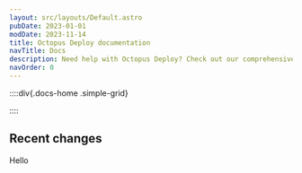 ```yaml
---
layout: src/layouts/Default.astro
pubDate: 2023-01-01
modDate: 2023-11-14
title: Octopus Deploy documentation
navTitle: Docs
description: Need help with Octopus Deploy? Check out our comprehensive documentation covering everything from getting started to advanced issues and features.
navOrder: 0
---
```


::::div{.docs-home .simple-grid}

<Card
  description="An overview of the Octopus Deploy fundamentals."
  imgAlt="An octopus waves a chequered flag"
  imgSrc="/docs/img/getting-started.png"
  link="/docs/getting-started"
  title="Getting started"
/>

<Card
  description="Scale container and Kubernetes deployments across your Enterprise."
  imgAlt="Octopus and Kubernetes are great together"
  imgSrc="/docs/img/octopus-kubernetes.png"
  link="/docs/deployments/kubernetes"
  title="Kubernetes"
/>

<Card
  description="How Octopus Deploy fits in your CI/CD pipeline."
  imgAlt="Famous continuous integration tool logos"
  imgSrc="/docs/img/cicd-tutorials.png"
  link="/docs/guides"
  title="End to end CI/CD tutorials"
/>

<Card
  description="Watch getting started videos of Octopus Deploy in action."
  imgAlt="A video player"
  imgSrc="/docs/img/training-videos.png"
  link="https://www.youtube.com/playlist?list=PLAGskdGvlaw268i2ZTPC1ZrxwFjjKIdKH"
  title="Training videos"
/>

::::

## Recent changes

Hello

<RecentlyUpdated count="5" />